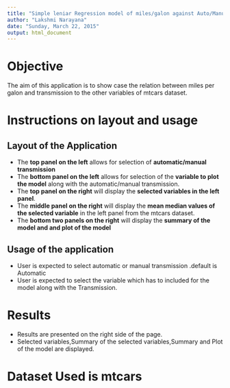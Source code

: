 ---
title: "Simple leniar Regression model of miles/galon against Auto/Manual transmission + a Variable selected from Mtcars Data"
author: "Lakshmi Narayana"
date: "Sunday, March 22, 2015"
output: html_document
---


# Objective

The aim of this application is to show case the relation between miles per galon and transmission to the other variables of mtcars dataset.

# Instructions on layout and usage

## Layout of the Application

- The **top panel on the left** allows for selection of **automatic/manual transmission** 
- The **bottom panel on the left** allows for selection of the **variable to plot the model** along with the automatic/manual transmission.
- The **top panel on the right** will display the **selected variables in the left panel**.
- The **middle panel on the right** will display the **mean median values of the selected variable** in the left panel from the mtcars dataset.
- The **bottom two panels on the right** will display the **summary of the model and and plot of the model** 

## Usage of the application

- User is expected to select automatic or manual transmission .default is Automatic
- User is expected to select the variable which has to included for the model along with the Transmission.

# Results

- Results are presented on the right side of the page.
- Selected variables,Summary of the selected variables,Summary and Plot of the model are displayed.

# Dataset Used is mtcars

```{r}

```
